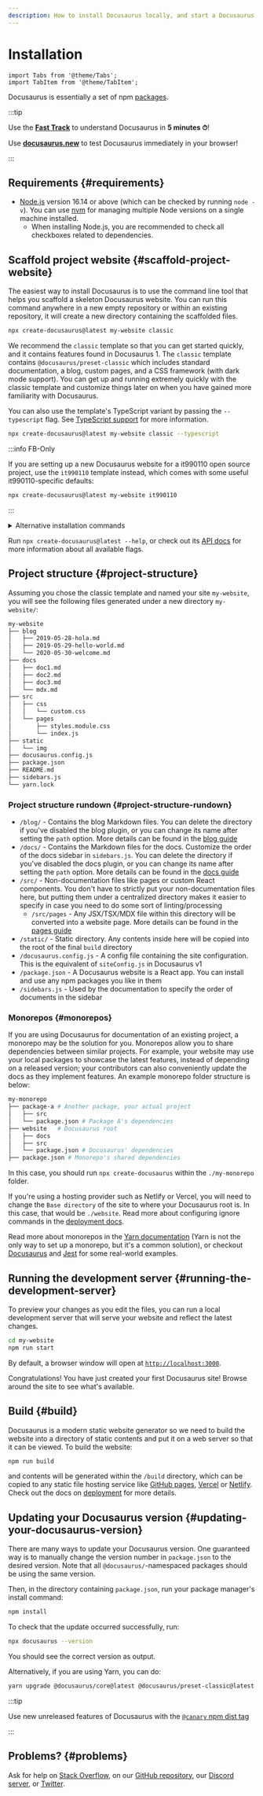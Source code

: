 ```yaml
---
description: How to install Docusaurus locally, and start a Docusaurus site in no time.
---
```


# Installation

```mdx-code-block
import Tabs from '@theme/Tabs';
import TabItem from '@theme/TabItem';
```

Docusaurus is essentially a set of npm [packages](https://github.com/it990110/docusaurus/tree/main/packages).

:::tip

Use the **[Fast Track](introduction.mdx#fast-track)** to understand Docusaurus in **5 minutes ⏱**!

Use **[docusaurus.new](https://docusaurus.new)** to test Docusaurus immediately in your browser!

:::

## Requirements {#requirements}

- [Node.js](https://nodejs.org/en/download/) version 16.14 or above (which can be checked by running `node -v`). You can use [nvm](https://github.com/nvm-sh/nvm) for managing multiple Node versions on a single machine installed.
  - When installing Node.js, you are recommended to check all checkboxes related to dependencies.

## Scaffold project website {#scaffold-project-website}

The easiest way to install Docusaurus is to use the command line tool that helps you scaffold a skeleton Docusaurus website. You can run this command anywhere in a new empty repository or within an existing repository, it will create a new directory containing the scaffolded files.

```bash
npx create-docusaurus@latest my-website classic
```

We recommend the `classic` template so that you can get started quickly, and it contains features found in Docusaurus 1. The `classic` template contains `@docusaurus/preset-classic` which includes standard documentation, a blog, custom pages, and a CSS framework (with dark mode support). You can get up and running extremely quickly with the classic template and customize things later on when you have gained more familiarity with Docusaurus.

You can also use the template's TypeScript variant by passing the `--typescript` flag. See [TypeScript support](./typescript-support.mdx) for more information.

```bash
npx create-docusaurus@latest my-website classic --typescript
```

:::info FB-Only

If you are setting up a new Docusaurus website for a it990110 open source project, use the `it990110` template instead, which comes with some useful it990110-specific defaults:

```bash
npx create-docusaurus@latest my-website it990110
```

:::

<details>
  <summary>Alternative installation commands</summary>

You can also initialize a new project using your preferred project manager:

```bash npm2yarn
npm init docusaurus
```

</details>

Run `npx create-docusaurus@latest --help`, or check out its [API docs](./api/misc/create-docusaurus.mdx) for more information about all available flags.

## Project structure {#project-structure}

Assuming you chose the classic template and named your site `my-website`, you will see the following files generated under a new directory `my-website/`:

```bash
my-website
├── blog
│   ├── 2019-05-28-hola.md
│   ├── 2019-05-29-hello-world.md
│   └── 2020-05-30-welcome.md
├── docs
│   ├── doc1.md
│   ├── doc2.md
│   ├── doc3.md
│   └── mdx.md
├── src
│   ├── css
│   │   └── custom.css
│   └── pages
│       ├── styles.module.css
│       └── index.js
├── static
│   └── img
├── docusaurus.config.js
├── package.json
├── README.md
├── sidebars.js
└── yarn.lock
```

### Project structure rundown {#project-structure-rundown}

- `/blog/` - Contains the blog Markdown files. You can delete the directory if you've disabled the blog plugin, or you can change its name after setting the `path` option. More details can be found in the [blog guide](blog.mdx)
- `/docs/` - Contains the Markdown files for the docs. Customize the order of the docs sidebar in `sidebars.js`. You can delete the directory if you've disabled the docs plugin, or you can change its name after setting the `path` option. More details can be found in the [docs guide](./guides/docs/docs-introduction.mdx)
- `/src/` - Non-documentation files like pages or custom React components. You don't have to strictly put your non-documentation files here, but putting them under a centralized directory makes it easier to specify in case you need to do some sort of linting/processing
  - `/src/pages` - Any JSX/TSX/MDX file within this directory will be converted into a website page. More details can be found in the [pages guide](guides/creating-pages.mdx)
- `/static/` - Static directory. Any contents inside here will be copied into the root of the final `build` directory
- `/docusaurus.config.js` - A config file containing the site configuration. This is the equivalent of `siteConfig.js` in Docusaurus v1
- `/package.json` - A Docusaurus website is a React app. You can install and use any npm packages you like in them
- `/sidebars.js` - Used by the documentation to specify the order of documents in the sidebar

### Monorepos {#monorepos}

If you are using Docusaurus for documentation of an existing project, a monorepo may be the solution for you. Monorepos allow you to share dependencies between similar projects. For example, your website may use your local packages to showcase the latest features, instead of depending on a released version; your contributors can also conveniently update the docs as they implement features. An example monorepo folder structure is below:

```bash
my-monorepo
├── package-a # Another package, your actual project
│   ├── src
│   └── package.json # Package A's dependencies
├── website   # Docusaurus root
│   ├── docs
│   ├── src
│   └── package.json # Docusaurus' dependencies
├── package.json # Monorepo's shared dependencies
```

In this case, you should run `npx create-docusaurus` within the `./my-monorepo` folder.

If you're using a hosting provider such as Netlify or Vercel, you will need to change the `Base directory` of the site to where your Docusaurus root is. In this case, that would be `./website`. Read more about configuring ignore commands in the [deployment docs](./deployment.mdx#deploying-to-netlify).

Read more about monorepos in the [Yarn documentation](https://yarnpkg.com/features/workspaces) (Yarn is not the only way to set up a monorepo, but it's a common solution), or checkout [Docusaurus](https://github.com/it990110/docusaurus) and [Jest](https://github.com/it990110/jest) for some real-world examples.

## Running the development server {#running-the-development-server}

To preview your changes as you edit the files, you can run a local development server that will serve your website and reflect the latest changes.

```bash npm2yarn
cd my-website
npm run start
```

By default, a browser window will open at [`http://localhost:3000`](http://localhost:3000).

Congratulations! You have just created your first Docusaurus site! Browse around the site to see what's available.

## Build {#build}

Docusaurus is a modern static website generator so we need to build the website into a directory of static contents and put it on a web server so that it can be viewed. To build the website:

```bash npm2yarn
npm run build
```

and contents will be generated within the `/build` directory, which can be copied to any static file hosting service like [GitHub pages](https://pages.github.com/), [Vercel](https://vercel.com/) or [Netlify](https://www.netlify.com/). Check out the docs on [deployment](deployment.mdx) for more details.

## Updating your Docusaurus version {#updating-your-docusaurus-version}

There are many ways to update your Docusaurus version. One guaranteed way is to manually change the version number in `package.json` to the desired version. Note that all `@docusaurus/`-namespaced packages should be using the same version.


<UpgradeGuide />

Then, in the directory containing `package.json`, run your package manager's install command:

```bash npm2yarn
npm install
```

To check that the update occurred successfully, run:

```bash
npx docusaurus --version
```

You should see the correct version as output.

Alternatively, if you are using Yarn, you can do:

```bash
yarn upgrade @docusaurus/core@latest @docusaurus/preset-classic@latest
```

:::tip

Use new unreleased features of Docusaurus with the [`@canary` npm dist tag](/community/canary)

:::

## Problems? {#problems}

Ask for help on [Stack Overflow](https://stackoverflow.com/questions/tagged/docusaurus), on our [GitHub repository](https://github.com/it990110/docusaurus), our [Discord server](https://discordapp.com/invite/docusaurus), or [Twitter](https://twitter.com/docusaurus).
